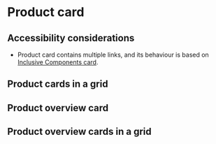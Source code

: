 
# Product card

## Accessibility considerations
- Product card contains multiple links, and its behaviour is based on [Inclusive Components card](https://inclusive-components.design/cards/).

<Preview>
    <Story id="ui-components-cards-product-stock--product-card" />
</Preview>

## Product cards in a grid
<Preview>
    <Story id="ui-components-cards-product-stock--product-card-grid" />
</Preview>

## Product overview card
<Preview>
    <Story id="ui-components-cards-product-stock--product-overview-card" />
</Preview>

## Product overview cards in a grid
<Preview>
    <Story id="ui-components-cards-product-stock--product-overview-card-grid" />
</Preview>
